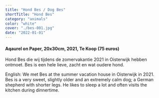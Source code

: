```yaml
---
title: "Hond Bes / Dog Bes"
shortTitle: "Hond Bes"
category: "animals"
color: "white"
cover: "./bes-001.jpg"
date: "2022-01-01"
---
```

    
#### Aqaurel on Paper, 20x30cm, 2021, Te Koop (75 euros)
Hond Bes die wij tijdens de zomervakantie 2021 in Oisterwijk hebben ontmoet. Bes is een hele lieve, zacht en wat oudere hond.

English: We met Bes at the summer vacation house in Oisterwijk in 2021. Bes is a very sweet, slightly older and an extremely calm dog; a German shepherd with shorter legs. He likes to sleep a lot and often visits the kitchen during dinnertime.